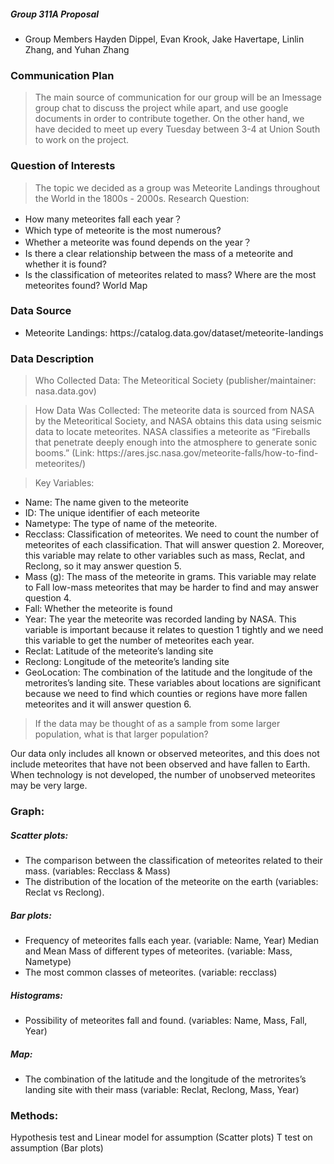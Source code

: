 ##### Group 311A Proposal

 - Group Members
Hayden Dippel, Evan Krook, Jake Havertape, Linlin Zhang, and Yuhan Zhang

### Communication Plan

> The main source of communication for our group will be an Imessage group chat to discuss the project while apart, and use google documents in order to contribute together.  On the other hand, we have decided to meet up every Tuesday between 3-4 at Union South to work on the project. 

### Question of Interests

> The topic we decided as a group was Meteorite Landings throughout the World in the 1800s - 2000s.
> Research Question: 

- How many meteorites fall each year？
- Which type of meteorite is the most numerous?
- Whether a meteorite was found depends on the year？
- Is there a clear relationship between the mass of a meteorite and whether it is found?
- Is the classification of meteorites related to mass?
Where are the most meteorites found? World Map

### Data Source

- Meteorite Landings: https://catalog.data.gov/dataset/meteorite-landings


### Data Description

> Who Collected Data: The Meteoritical Society (publisher/maintainer: nasa.data.gov)

> How Data Was Collected: The meteorite data is sourced from NASA by the Meteoritical Society, and NASA obtains this data using seismic data to locate meteorites. NASA classifies a meteorite as “Fireballs that penetrate deeply enough into the atmosphere to generate sonic booms.” (Link: https://ares.jsc.nasa.gov/meteorite-falls/how-to-find-meteorites/)

> Key Variables:  

- Name: The name given to the meteorite 
- ID: The unique identifier of each meteorite
- Nametype: The type of name of the meteorite. 
- Recclass: Classification of meteorites. We need to count the number of meteorites of each classification. That will answer question 2. Moreover, this variable may relate to other variables such as mass, Reclat, and Reclong, so it may answer question 5.
- Mass (g): The mass of the meteorite in grams. This variable may relate to Fall low-mass meteorites that may be harder to find and may answer question 4. 
- Fall: Whether the meteorite is found
- Year: The year the meteorite was recorded landing by NASA. This variable is important because it relates to question 1 tightly and we need this variable to get the number of meteorites each year.
- Reclat: Latitude of the meteorite's landing site
- Reclong: Longitude of the meteorite's landing site
- GeoLocation: The combination of the latitude and the longitude of the metrorites’s landing site. These variables about locations are significant because we need to find which counties or regions have more fallen meteorites and it will answer question 6.
 
> If the data may be thought of as a sample from some larger population, what is that larger population?                            

Our data only includes all known or observed meteorites, and this does not include meteorites that have not been observed and have fallen to Earth. When technology is not developed, the number of unobserved meteorites may be very large.

### Graph: 

##### Scatter plots: 

- The comparison between the classification of meteorites related to their mass. (variables: Recclass & Mass)
- The distribution of the location of the meteorite on the earth (variables: Reclat vs Reclong).

##### Bar plots: 

 - Frequency of meteorites falls each year. (variable: Name, Year)
Median and Mean Mass of different types of meteorites. (variable: Mass, Nametype)
 - The most common classes of meteorites. (variable: recclass)

##### Histograms:

 - Possibility of meteorites fall and found. (variables: Name, Mass, Fall, Year)

##### Map:
 
- The combination of the latitude and the longitude of the metrorites’s landing site with their mass (variable: Reclat, Reclong, Mass, Year)



### Methods:
Hypothesis test and Linear model for assumption (Scatter plots)
T test on assumption (Bar plots)